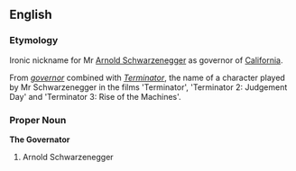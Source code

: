 {{rfd}}
==English==
===Etymology===
Ironic nickname for Mr [[w:Arnold Schwarzenegger|Arnold Schwarzenegger]] as governor of [[California]].

From ''[[governor]]'' combined with ''[[w:The Terminator|Terminator]]'', the name of a character played by Mr Schwarzenegger in the films 'Terminator', 'Terminator 2: Judgement Day' and 'Terminator 3: Rise of the Machines'.

===Proper Noun===
'''The Governator'''
# Arnold Schwarzenegger